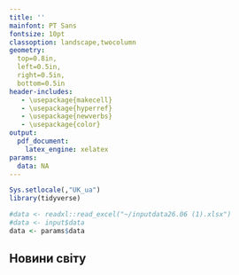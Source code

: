 ```yaml
---
title: ''
mainfont: PT Sans
fontsize: 10pt  
classoption: landscape,twocolumn
geometry:
  top=0.8in,
  left=0.5in,
  right=0.5in,
  bottom=0.5in
header-includes:
   - \usepackage{makecell}
   - \usepackage{hyperref}
   - \usepackage{newverbs}
   - \usepackage{color}
output: 
  pdf_document:
    latex_engine: xelatex
params:
  data: NA
---
```


```r
Sys.setlocale(,"UK_ua")
library(tidyverse)
```

```r
#data <- readxl::read_excel("~/inputdata26.06 (1).xlsx")
#data <- input$data
data <- params$data
```

## Новини світу
\noindent\rule[0.5ex]{\linewidth}{1pt}

\begin{tabular}{rrc}
```r
cat(for (i in which(data$Рубрика=="Новини світу")){
  cat(readLines("include.Rnw",encoding = "UTF-8"),
    ifelse(file.exists(paste0("LogoSMI/",data[[i,1]],".png")),paste0("LogoSMI/",data[[i,1]],".png"),"LogoSMI/inoSMI_not_exist.png"),
readLines("end1.Rnw",encoding = "UTF-8"),"\n",
readLines("box2.Rnw",encoding = "UTF-8"),
gsub(pattern = "#",replacement = readLines("hash.Rnw"),data[[i,3]]),"}{",
data[[i,1]],
readLines("par.Rnw",encoding = "UTF-8"),
data[[i,2]],
readLines("end1.Rnw",encoding = "UTF-8"),"\n",
readLines("box3.Rnw",encoding = "UTF-8"),
gsub(pattern = "%",replacement = readLines("percent.Rnw"),data[[i,4]]),
readLines("end2.Rnw",encoding = "UTF-8"),"\n",sep = "")
})
```
\end{tabular}

\newpage

## Закордонні ЗМІ про Україну 
\noindent\rule[0.5ex]{\linewidth}{1pt}

\begin{tabular}{rrc}
```r
cat(for (i in which(data$Рубрика=="Закордонні ЗМІ про Україну")){
  cat(readLines("include.Rnw",encoding = "UTF-8"),
    ifelse(file.exists(paste0("LogoSMI/",data[[i,1]],".png")),paste0("LogoSMI/",data[[i,1]],".png"),"LogoSMI/inoSMI_not_exist.png"),
readLines("end1.Rnw",encoding = "UTF-8"),"\n",
readLines("box2.Rnw",encoding = "UTF-8"),
gsub(pattern = "#",replacement = readLines("hash.Rnw"),data[[i,3]]),"}{",
data[[i,1]],
readLines("par.Rnw",encoding = "UTF-8"),
data[[i,2]],
readLines("end1.Rnw",encoding = "UTF-8"),"\n",
readLines("box3.Rnw",encoding = "UTF-8"),
gsub(pattern = "%",replacement = readLines("percent.Rnw"),data[[i,4]]),
readLines("end2.Rnw",encoding = "UTF-8"),"\n",sep = "")
})
```
\end{tabular}

\pagenumbering{gobble} 
